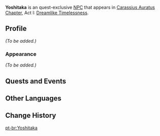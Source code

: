 {{Meta
<!-- REMOVE THIS TEMPLATE AFTER ADDING MISSING INFO -->
|missing_NPC_profile  = yes
}}
{{Character Infobox
|type             = Quest NPC
|image            = NPC Yoshitaka.png
|region           = Inazuma
|location         = Inazuma
|title            = Doushin
}}
'''Yoshitaka''' is an quest-exclusive [[NPC]] that appears in [[Carassius Auratus Chapter]], Act I: [[Dreamlike Timelessness]].
<!--
==Location==
<gallery>
NPC Location Yoshitaka.png|Yoshitaka's location
NPC Location Yoshitaka Context.png|Additional context
</gallery>
-->
==Profile==
<!-- detailed story/lore information goes here -->
''(To be added.)''

===Appearance===
''(To be added.)''

==Quests and Events==
{{Quests and Events}}

==Other Languages==
{{Other Languages
|default_hidden = 1
|en      = Yoshitaka
|zhs     = 义高
|zhs_rm  = Yìgāo
|zht     = 義高
|zht_rm  = Yìgāo
|ja      = 義高
|ja_rm   = Yoshitaka
|ko      = 요시타카
|es      = Yoshitaka
|fr      = Yoshitaka
|ru      = Ёситака
|th      = Yoshitaka
|vi      = Yoshitaka
|de      = Yoshitaka
|id      = Yoshitaka
|pt      = Yoshitaka
|tr      = Yoshitaka
|it      = Yoshitaka
}}

==Change History==
{{Change History|2.0}}
<!--
==References==
{{Reflist}}-->

[[pt-br:Yoshitaka]]